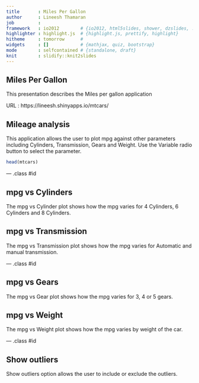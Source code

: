 ```yaml
---
title       : Miles Per Gallon
author      : Lineesh Thamaran
job         : 
framework   : io2012        # {io2012, html5slides, shower, dzslides, ...}
highlighter : highlight.js  # {highlight.js, prettify, highlight}
hitheme     : tomorrow      # 
widgets     : []            # {mathjax, quiz, bootstrap}
mode        : selfcontained # {standalone, draft}
knit        : slidify::knit2slides
---
```


## Miles Per Gallon

This presentation describes the Miles per gallon application


URL : https://lineesh.shinyapps.io/mtcars/


## Mileage analysis


This application allows the user to plot mpg against other parameters including Cylinders, Transmission, Gears and Weight.
Use the Variable radio button to select the parameter.

```r
head(mtcars)
```

--- .class #id 

## mpg vs Cylinders 

The mpg vs Cylinder plot shows how the mpg varies for 4 Cylinders, 6 Cylinders and 8 Cylinders.


## mpg vs Transmission

The mpg vs Transmission plot shows how the mpg varies for Automatic and manual transmission.

--- .class #id 

## mpg vs Gears

The mpg vs Gear plot shows how the mpg varies for 3, 4 or 5 gears.

## mpg vs Weight 

The mpg vs Weight  plot shows how the mpg varies by weight of the car.

--- .class #id 

## Show outliers

Show outliers option allows the user to include or exclude the outliers.
